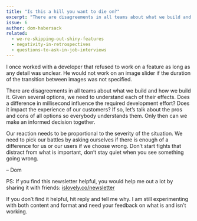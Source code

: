 ```yaml
---
title: "Is this a hill you want to die on?"
excerpt: "There are disagreements in all teams about what we build and how we build it. Given several options, we need to understand each of their effects."
issue: 6
author: dom-habersack
related:
  - we-re-skipping-out-shiny-features
  - negativity-in-retrospectives
  - questions-to-ask-in-job-interviews
---
```

I once worked with a developer that refused to work on a feature as long as any detail was unclear. He would not work on an image slider if the duration of the transition between images was not specified.

There are disagreements in all teams about what we build and how we build it. Given several options, we need to understand each of their effects. Does a difference in millisecond influence the required development effort? Does it impact the experience of our customers? If so, let’s talk about the pros and cons of all options so everybody understands them. Only then can we make an informed decision together.

Our reaction needs to be proportional to the severity of the situation. We need to pick our battles by asking ourselves if there is enough of a difference for us or our users if we choose wrong. Don’t start fights that distract from what is important, don’t stay quiet when you see something going wrong.

– Dom

PS: If you find this newsletter helpful, you would help me out a lot by sharing it with friends: [islovely.co/newsletter](/newsletter)

If you don’t find it helpful, hit reply and tell me why. I am still experimenting with both content and format and need your feedback on what is and isn’t working.

